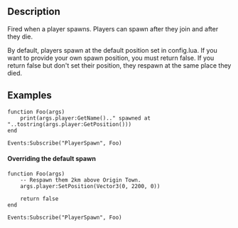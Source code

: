 {{Lua/Event|
  arguments = [[Lua/Server/Player|Player]] player|
  return = Return false to block default spawn
}}

==Description==

Fired when a player spawns. Players can spawn after they join and after they die.

By default, players spawn at the default position set in config.lua. If you want to provide your own spawn position, you must return false. If you return false but don't set their position, they respawn at the same place they died.

==Examples==

<syntaxhighlight>
function Foo(args)
	print(args.player:GetName().." spawned at "..tostring(args.player:GetPosition()))
end

Events:Subscribe("PlayerSpawn", Foo)
</syntaxhighlight>

====Overriding the default spawn====

<syntaxhighlight>
function Foo(args)
	-- Respawn them 2km above Origin Town.
	args.player:SetPosition(Vector3(0, 2200, 0))
	
	return false
end

Events:Subscribe("PlayerSpawn", Foo)
</syntaxhighlight>